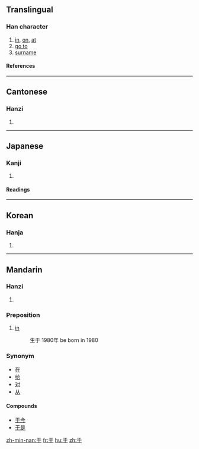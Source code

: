 {{see|扵|於}}<!-- may be replaced by zh-forms -->

==Translingual==
===Han character===
{{Han char|rn=7|rad=二|as=01|sn=3|four=1040<sub>0</sub>|canj=一木 (MD)}}
# [[in]], [[on]], [[at]]
# [[go to]]
# [[surname]]
====References====
{{Han ref|kx=0086.060|dkj=00252|dj=0177.040|hdz=10004.050|uh=4E8E|ud=20110|bh=A45F|bd=42079}}
----
==Cantonese==
===Hanzi===
{{yue-hanzi|jyut=|y=[[yu1]]}}
# {{defn|Cantonese}}
----
==Japanese==
===Kanji===
{{ja-kanji|grade=|rs=二01}}
# {{defn|Japanese}}
====Readings====
{{ja-readings|on=[[う]] (u), [[く]] (ku)|kun=[[ここに]] (kokoni), [[ゆく]] (yuku)}}
----
==Korean==
===Hanja===
{{ko-hanja|hangeul=우|rv=u|mr=u}}
# {{defn|Korean}}
----
==Mandarin==
===Hanzi===
{{cmn-hanzi|tra=於|pin=[[yú]] ([[yu2]])|wg=[[yü2|yü<sup>2</sup>]]}}
# {{defn|Mandarin}}

===Preposition===
#[[in]]
#:生于 1980年 be born in 1980
===Synonym===
*[[在]]
*[[给]]
*[[对]]
*[[从]]

====Compounds====
*[[于今]]
*[[于是]]

[[zh-min-nan:于]]
[[fr:于]]
[[hu:于]]
[[zh:于]]